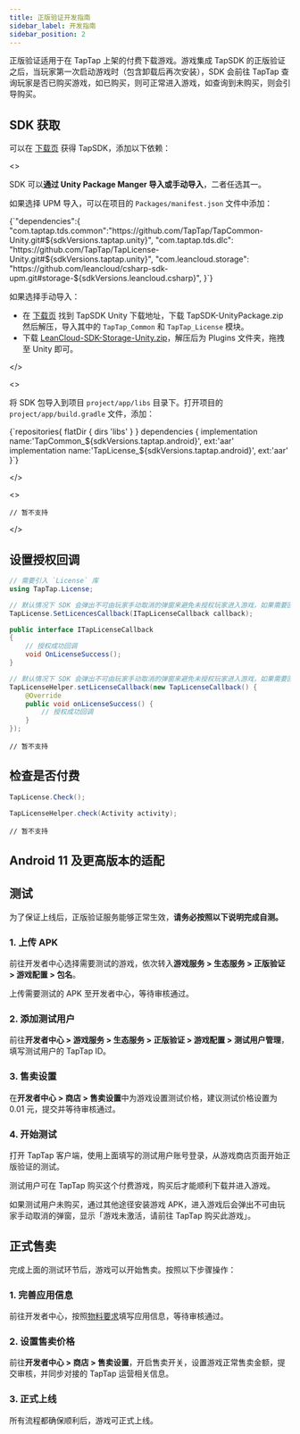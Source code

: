 ```yaml
---
title: 正版验证开发指南
sidebar_label: 开发指南
sidebar_position: 2
---
```



正版验证适用于在 TapTap 上架的付费下载游戏。游戏集成 TapSDK 的正版验证之后，当玩家第一次启动游戏时（包含卸载后再次安装），SDK 会前往 TapTap 查询玩家是否已购买游戏，如已购买，则可正常进入游戏，如查询到未购买，则会引导购买。

## SDK 获取

可以在 [下载页](/tap-download) 获得 TapSDK，添加以下依赖：

<MultiLang>

<>

SDK 可以**通过 Unity Package Manger 导入或手动导入**，二者任选其一。

如果选择 UPM 导入，可以在项目的 `Packages/manifest.json` 文件中添加：

<CodeBlock className="json">
  {`"dependencies":{
    "com.taptap.tds.common":"https://github.com/TapTap/TapCommon-Unity.git#${sdkVersions.taptap.unity}",
    "com.taptap.tds.dlc": "https://github.com/TapTap/TapLicense-Unity.git#${sdkVersions.taptap.unity}",
    "com.leancloud.storage": "https://github.com/leancloud/csharp-sdk-upm.git#storage-${sdkVersions.leancloud.csharp}",
}`}
</CodeBlock>

如果选择手动导入：

* 在 [下载页](/tap-download) 找到 TapSDK Unity 下载地址，下载 TapSDK-UnityPackage.zip 然后解压，导入其中的 `TapTap_Common` 和 `TapTap_License` 模块。
* 下载 [LeanCloud-SDK-Storage-Unity.zip](https://github.com/leancloud/csharp-sdk/releases)，解压后为 Plugins 文件夹，拖拽至 Unity 即可。  

</>

<>

将 SDK 包导入到项目 `project/app/libs` 目录下。打开项目的 `project/app/build.gradle` 文件，添加：

<CodeBlock className="groovy">
  {`repositories{
    flatDir {  
        dirs 'libs'  
    }  
}  
dependencies {
    implementation name:'TapCommon_${sdkVersions.taptap.android}', ext:'aar'
    implementation name:'TapLicense_${sdkVersions.taptap.android}', ext:'aar'
}`}
</CodeBlock>

</>

<>

```objc
// 暂不支持
```

</>

</MultiLang>

## 设置授权回调

<MultiLang>

```cs
// 需要引入 `License` 库
using TapTap.License;

// 默认情况下 SDK 会弹出不可由玩家手动取消的弹窗来避免未授权玩家进入游戏，如果需要回调来触发流程，请添加如下代码
TapLicense.SetLicencesCallback(ITapLicenseCallback callback);

public interface ITapLicenseCallback
{
    // 授权成功回调
    void OnLicenseSuccess();
}
```

```java
// 默认情况下 SDK 会弹出不可由玩家手动取消的弹窗来避免未授权玩家进入游戏，如果需要回调来触发流程，请添加如下代码
TapLicenseHelper.setLicenseCallback(new TapLicenseCallback() {
    @Override
    public void onLicenseSuccess() {
        // 授权成功回调
    }
});
```

```objc
// 暂不支持
```

</MultiLang>

## 检查是否付费

<MultiLang>

```cs
TapLicense.Check();
```

```java
TapLicenseHelper.check(Activity activity);
```

```objc
// 暂不支持
```

</MultiLang>

## Android 11 及更高版本的适配

<AndroidFaq />

## 测试

为了保证上线后，正版验证服务能够正常生效，**请务必按照以下说明完成自测。**

### 1. 上传 APK

前往开发者中心选择需要测试的游戏，依次转入**游戏服务 > 生态服务 > 正版验证 > 游戏配置 > 包名**。

上传需要测试的 APK 至开发者中心，等待审核通过。

### 2. 添加测试用户

前往**开发者中心 > 游戏服务 > 生态服务 > 正版验证 > 游戏配置 > 测试用户管理**，填写测试用户的 TapTap ID。

### 3. 售卖设置

在**开发者中心 > 商店 > 售卖设置**中为游戏设置测试价格，建议测试价格设置为 0.01 元，提交并等待审核通过。

### 4. 开始测试

打开 TapTap 客户端，使用上面填写的测试用户账号登录，从游戏商店页面开始正版验证的测试。

测试用户可在 TapTap 购买这个付费游戏，购买后才能顺利下载并进入游戏。

如果测试用户未购买，通过其他途径安装游戏 APK，进入游戏后会弹出不可由玩家手动取消的弹窗，显示「游戏未激活，请前往 TapTap 购买此游戏」。

## 正式售卖

完成上面的测试环节后，游戏可以开始售卖。按照以下步骤操作：

### 1. 完善应用信息

前往开发者中心，按照[物料要求](/store/store-material/)填写应用信息，等待审核通过。

### 2. 设置售卖价格

前往**开发者中心 > 商店 > 售卖设置**，开启售卖开关，设置游戏正常售卖金额，提交审核，并同步对接的 TapTap 运营相关信息。

### 3. 正式上线

所有流程都确保顺利后，游戏可正式上线。
